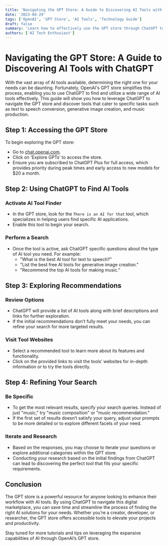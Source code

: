 ```yaml
---
title: 'Navigating the GPT Store: A Guide to Discovering AI Tools with ChatGPT'
date: '2023-04-29'
tags: ['OpenAI', 'GPT Store', 'AI Tools', 'Technology Guide']
draft: false
summary: 'Learn how to effectively use the GPT store through ChatGPT to find the best AI tools for your needs, from text to speech applications to music generation and beyond.'
authors: ['AI Tech Enthusiast']
---
```


# Navigating the GPT Store: A Guide to Discovering AI Tools with ChatGPT

With the vast array of AI tools available, determining the right one for your needs can be daunting. Fortunately, OpenAI's GPT store simplifies this process, enabling you to use ChatGPT to find and utilize a wide range of AI tools effectively. This guide will show you how to leverage ChatGPT to navigate the GPT store and discover tools that cater to specific tasks such as text to speech conversion, generative image creation, and music production.

## Step 1: Accessing the GPT Store

To begin exploring the GPT store:
- Go to [chat.openai.com](https://chat.openai.com).
- Click on ‘Explore GPTs’ to access the store.
- Ensure you are subscribed to ChatGPT Plus for full access, which provides priority during peak times and early access to new models for $20 a month.

## Step 2: Using ChatGPT to Find AI Tools

### Activate AI Tool Finder
- In the GPT store, look for the `There is an AI for that` tool, which specializes in helping users find specific AI applications.
- Enable this tool to begin your search.

### Perform a Search
- Once the tool is active, ask ChatGPT specific questions about the type of AI tool you need. For example:
  - "What is the best AI tool for text to speech?"
  - "List the best free AI tools for generative image creation."
  - "Recommend the top AI tools for making music."

## Step 3: Exploring Recommendations

### Review Options
- ChatGPT will provide a list of AI tools along with brief descriptions and links for further exploration.
- If the initial recommendations don’t fully meet your needs, you can refine your search for more targeted results.

### Visit Tool Websites
- Select a recommended tool to learn more about its features and functionality.
- Click on the provided links to visit the tools’ websites for in-depth information or to try the tools directly.

## Step 4: Refining Your Search

### Be Specific
- To get the most relevant results, specify your search queries. Instead of just "music," try "music composition" or "music recommendation."
- If the first set of results doesn’t satisfy your query, adjust your prompts to be more detailed or to explore different facets of your need.

### Iterate and Research
- Based on the responses, you may choose to iterate your questions or explore additional categories within the GPT store.
- Conducting your research based on the initial findings from ChatGPT can lead to discovering the perfect tool that fits your specific requirements.

## Conclusion

The GPT store is a powerful resource for anyone looking to enhance their workflow with AI tools. By using ChatGPT to navigate this digital marketplace, you can save time and streamline the process of finding the right AI solutions for your needs. Whether you’re a creator, developer, or researcher, the GPT store offers accessible tools to elevate your projects and productivity.

Stay tuned for more tutorials and tips on leveraging the expansive capabilities of AI through OpenAI’s GPT store.
